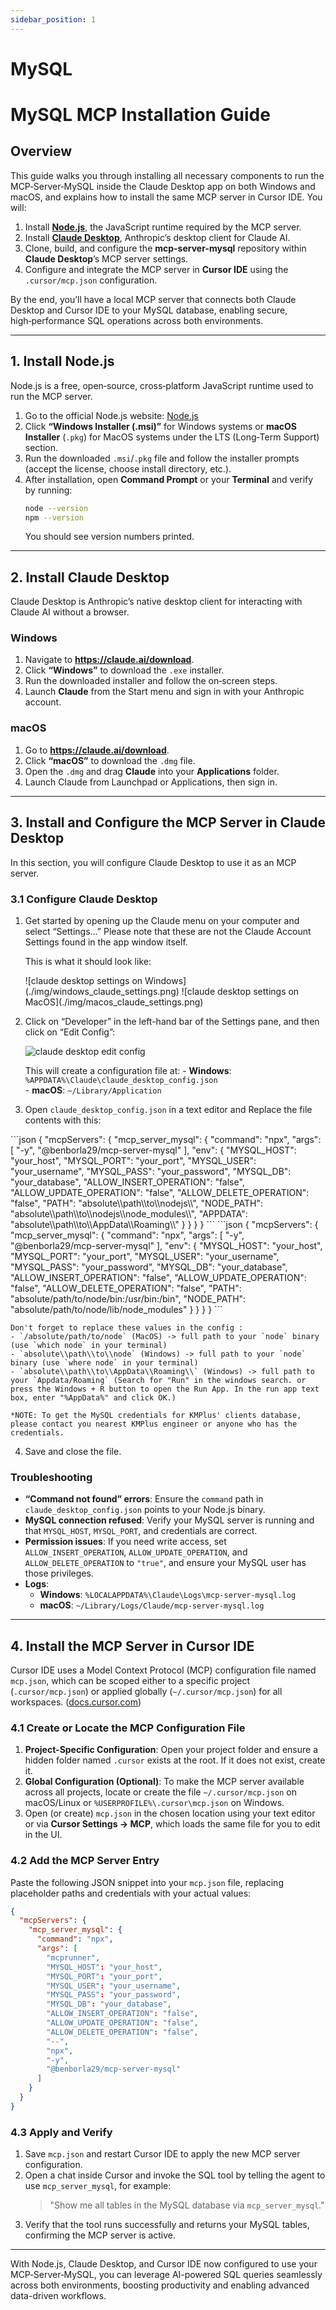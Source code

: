 ```yaml
---
sidebar_position: 1
---
```



# MySQL
# MySQL MCP Installation Guide

## Overview

This guide walks you through installing all necessary components to run the MCP‑Server‑MySQL inside the Claude Desktop app on both Windows and macOS, and explains how to install the same MCP server in Cursor IDE. You will:

1. Install [**Node.js**](https://nodejs.org/en), the JavaScript runtime required by the MCP server.
2. Install [**Claude Desktop**](https://claude.ai/download), Anthropic’s desktop client for Claude AI.
3. Clone, build, and configure the **mcp-server-mysql** repository within **Claude Desktop**’s MCP server settings.
4. Configure and integrate the MCP server in **Cursor IDE** using the `.cursor/mcp.json` configuration.

By the end, you’ll have a local MCP server that connects both Claude Desktop and Cursor IDE to your MySQL database, enabling secure, high‑performance SQL operations across both environments.

---


## 1. Install Node.js

Node.js is a free, open‑source, cross‑platform JavaScript runtime used to run the MCP server.

1. Go to the official Node.js website: [Node.js](https://nodejs.org/en/)
2. Click **“Windows Installer (.msi)”** for Windows systems or **macOS Installer** (`.pkg`) for MacOS systems under the LTS (Long‑Term Support) section.
3. Run the downloaded `.msi`/`.pkg` file and follow the installer prompts (accept the license, choose install directory, etc.).  
4. After installation, open **Command Prompt** or your **Terminal** and verify by running:  
   ```bash
   node --version
   npm --version
   ```  
   You should see version numbers printed.

---

## 2. Install Claude Desktop

Claude Desktop is Anthropic’s native desktop client for interacting with Claude AI without a browser.

### Windows

1. Navigate to **https://claude.ai/download**.  
2. Click **“Windows”** to download the `.exe` installer.
3. Run the downloaded installer and follow the on‑screen steps.  
4. Launch **Claude** from the Start menu and sign in with your Anthropic account.

### macOS

1. Go to **https://claude.ai/download**.  
2. Click **“macOS”** to download the `.dmg` file.
3. Open the `.dmg` and drag **Claude** into your **Applications** folder.  
4. Launch Claude from Launchpad or Applications, then sign in.

---

## 3. Install and Configure the MCP Server in Claude Desktop

In this section, you will configure Claude Desktop to use it as an MCP server.

### 3.1 Configure Claude Desktop

1. Get started by opening up the Claude menu on your computer and select “Settings…” Please note that these are not the Claude Account Settings found in the app window itself.

    This is what it should look like:

    <Tabs>
      <TabItem value="windows" label="Windows" default>
        ![claude desktop settings on Windows](./img/windows_claude_settings.png)
      </TabItem>
      <TabItem value="macos" label="MacOS">
        ![claude desktop settings on MacOS](./img/macos_claude_settings.png)
      </TabItem>
    </Tabs>

2. Click on “Developer” in the left-hand bar of the Settings pane, and then click on “Edit Config”:

    ![claude desktop edit config](./img/claude_developer_settings.png)

    This will create a configuration file at:
       - **Windows**: `%APPDATA%\Claude\claude_desktop_config.json`  
       - **macOS**: `~/Library/Application`

3. Open `claude_desktop_config.json` in a text editor and Replace the file contents with this:
  <Tabs>
    <TabItem value="windows" label="Windows" default>
      ```json
      {
        "mcpServers": {
          "mcp_server_mysql": {
            "command": "npx",
            "args": [
              "-y",
              "@benborla29/mcp-server-mysql"
            ],
            "env": {
              "MYSQL_HOST": "your_host",
              "MYSQL_PORT": "your_port",
              "MYSQL_USER": "your_username",
              "MYSQL_PASS": "your_password",
              "MYSQL_DB": "your_database",
              "ALLOW_INSERT_OPERATION": "false",
              "ALLOW_UPDATE_OPERATION": "false",
              "ALLOW_DELETE_OPERATION": "false",
                "PATH": "absolute\\path\\to\\nodejs\\",
                "NODE_PATH": "absolute\\path\\to\\nodejs\\node_modules\\",
                "APPDATA": "absolute\\path\\to\\AppData\\Roaming\\"
            }
          }
        }
      }
      ```
    </TabItem>
    <TabItem value="macos" label="MacOS">
      ```json
      {
        "mcpServers": {
          "mcp_server_mysql": {
            "command": "npx",
            "args": [
              "-y",
              "@benborla29/mcp-server-mysql"
            ],
            "env": {
              "MYSQL_HOST": "your_host",
              "MYSQL_PORT": "your_port",
              "MYSQL_USER": "your_username",
              "MYSQL_PASS": "your_password",
              "MYSQL_DB": "your_database",
              "ALLOW_INSERT_OPERATION": "false",
              "ALLOW_UPDATE_OPERATION": "false",
              "ALLOW_DELETE_OPERATION": "false",
              "PATH": "absolute/path/to/node/bin:/usr/bin:/bin",
              "NODE_PATH": "absolute/path/to/node/lib/node_modules"
            }
          }
        }
      }
      ```
    </TabItem>
  </Tabs>

    Don't forget to replace these values in the config : 
    - `/absolute/path/to/node` (MacOS) -> full path to your `node` binary (use `which node` in your terminal)
    - `absolute\\path\\to\\node` (Windows) -> full path to your `node` binary (use `where node` in your terminal)
    - `absolute\\path\\to\\AppData\\Roaming\\` (Windows) -> full path to your `Appdata/Roaming` (Search for "Run" in the windows search. or press the Windows + R button to open the Run App. In the run app text box, enter "%AppData%" and click OK.)
    
    *NOTE: To get the MySQL credentials for KMPlus' clients database, please contact you nearest KMPlus engineer or anyone who has the credentials.

4. Save and close the file.

### Troubleshooting

- **“Command not found” errors**: Ensure the `command` path in `claude_desktop_config.json` points to your Node.js binary.
- **MySQL connection refused**: Verify your MySQL server is running and that `MYSQL_HOST`, `MYSQL_PORT`, and credentials are correct.  
- **Permission issues**: If you need write access, set `ALLOW_INSERT_OPERATION`, `ALLOW_UPDATE_OPERATION`, and `ALLOW_DELETE_OPERATION` to `"true"`, and ensure your MySQL user has those privileges.
- **Logs**:  
  - **Windows**: `%LOCALAPPDATA%\Claude\Logs\mcp-server-mysql.log`  
  - **macOS**: `~/Library/Logs/Claude/mcp-server-mysql.log`

---

## 4. Install the MCP Server in Cursor IDE

Cursor IDE uses a Model Context Protocol (MCP) configuration file named `mcp.json`, which can be scoped either to a specific project (`.cursor/mcp.json`) or applied globally (`~/.cursor/mcp.json`) for all workspaces. ([docs.cursor.com](https://docs.cursor.com/context/model-context-protocol?utm_source=chatgpt.com))

### 4.1 Create or Locate the MCP Configuration File

1. **Project-Specific Configuration**: Open your project folder and ensure a hidden folder named `.cursor` exists at the root. If it does not exist, create it.
2. **Global Configuration (Optional)**: To make the MCP server available across all projects, locate or create the file `~/.cursor/mcp.json` on macOS/Linux or `%USERPROFILE%\.cursor\mcp.json` on Windows.
3. Open (or create) `mcp.json` in the chosen location using your text editor or via **Cursor Settings → MCP**, which loads the same file for you to edit in the UI.

### 4.2 Add the MCP Server Entry

Paste the following JSON snippet into your `mcp.json` file, replacing placeholder paths and credentials with your actual values:  
```json
{
  "mcpServers": {
    "mcp_server_mysql": {
      "command": "npx",
      "args": [
        "mcprunner",
        "MYSQL_HOST": "your_host",
        "MYSQL_PORT": "your_port",
        "MYSQL_USER": "your_username",
        "MYSQL_PASS": "your_password",
        "MYSQL_DB": "your_database",
        "ALLOW_INSERT_OPERATION": "false",
        "ALLOW_UPDATE_OPERATION": "false",
        "ALLOW_DELETE_OPERATION": "false",
        "--",
        "npx",
        "-y",
        "@benborla29/mcp-server-mysql"
      ]
    }
  }
}
```  

### 4.3 Apply and Verify

1. Save `mcp.json` and restart Cursor IDE to apply the new MCP server configuration.
2. Open a chat inside Cursor and invoke the SQL tool by telling the agent to use `mcp_server_mysql`, for example:  
   > "Show me all tables in the MySQL database via `mcp_server_mysql`."  
3. Verify that the tool runs successfully and returns your MySQL tables, confirming the MCP server is active.

---

With Node.js, Claude Desktop, and Cursor IDE now configured to use your MCP‑Server‑MySQL, you can leverage AI-powered SQL queries seamlessly across both environments, boosting productivity and enabling advanced data-driven workflows.